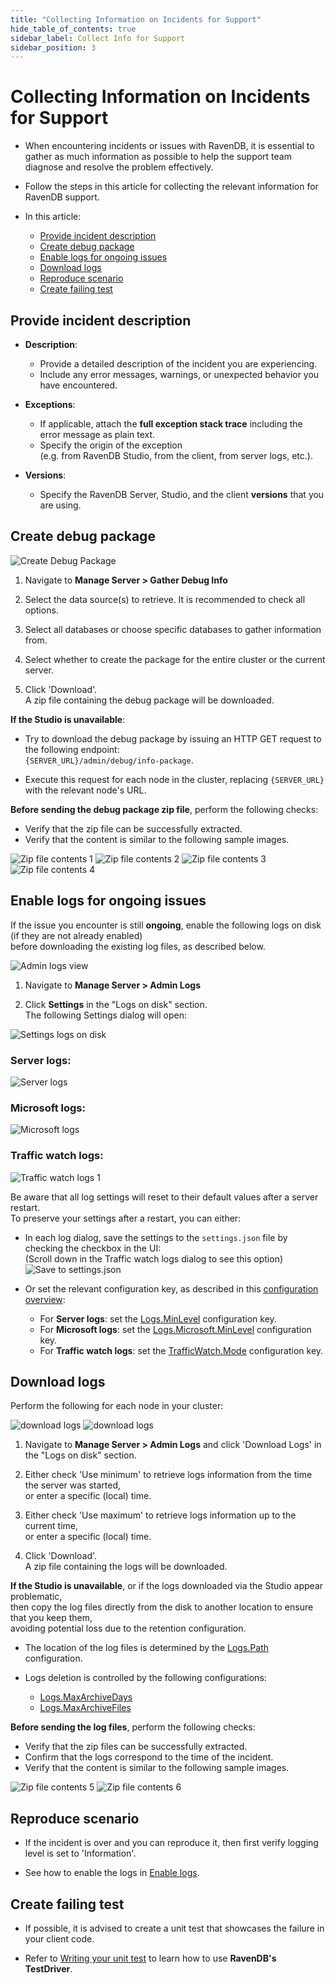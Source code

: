 ```yaml
---
title: "Collecting Information on Incidents for Support"
hide_table_of_contents: true
sidebar_label: Collect Info for Support
sidebar_position: 3
---
```



# Collecting Information on Incidents for Support

<Admonition type="note" title="Note">

* When encountering incidents or issues with RavenDB, it is essential to gather as much information as possible 
  to help the support team diagnose and resolve the problem effectively.

* Follow the steps in this article for collecting the relevant information for RavenDB support.

* In this article:

  * [Provide incident description](../../server/troubleshooting/collect-info.mdx#provide-incident-description)
  * [Create debug package](../../server/troubleshooting/collect-info.mdx#create-debug-package)
  * [Enable logs for ongoing issues](../../server/troubleshooting/collect-info.mdx#enable-logs-for-ongoing-issues)
  * [Download logs](../../server/troubleshooting/collect-info.mdx#download-logs)
  * [Reproduce scenario](../../server/troubleshooting/collect-info.mdx#reproduce-scenario)
  * [Create failing test](../../server/troubleshooting/collect-info.mdx#create-failing-test)

</Admonition>

## Provide incident description

* __Description__:  
  * Provide a detailed description of the incident you are experiencing.  
  * Include any error messages, warnings, or unexpected behavior you have encountered.

* __Exceptions__:  
  * If applicable, attach the __full exception stack trace__ including the error message as plain text.
  * Specify the origin of the exception  
    (e.g. from RavenDB Studio, from the client, from server logs, etc.).

* __Versions__:  
  * Specify the RavenDB Server, Studio, and the client __versions__ that you are using.  



## Create debug package

![Create Debug Package](./assets/create-debug-package.png)

<Admonition type="note" title="Note">

1. Navigate to __Manage Server &gt; Gather Debug Info__

2. Select the data source(s) to retrieve. It is recommended to check all options.

3. Select all databases or choose specific databases to gather information from.

4. Select whether to create the package for the entire cluster or the current server.

5. Click 'Download'.  
   A zip file containing the debug package will be downloaded.

</Admonition>

<Admonition type="info" title="Info">

__If the Studio is unavailable__:

* Try to download the debug package by issuing an HTTP GET request to the following endpoint:  
  `{SERVER_URL}/admin/debug/info-package`.

* Execute this request for each node in the cluster, replacing `{SERVER_URL}` with the relevant node's URL.

</Admonition>

<Admonition type="note" title="Note">

__Before sending the debug package zip file__, perform the following checks:  

  * Verify that the zip file can be successfully extracted.
  * Verify that the content is similar to the following sample images.

![Zip file contents 1](./assets/zip-1.png)
![Zip file contents 2](./assets/zip-2.png)
![Zip file contents 3](./assets/zip-3.png)
![Zip file contents 4](./assets/zip-4.png)

</Admonition>




## Enable logs for ongoing issues

If the issue you encounter is still **ongoing**, enable the following logs on disk (if they are not already enabled)  
before downloading the existing log files, as described below.

![Admin logs view](./assets/admin-logs-view.png)

1. Navigate to **Manage Server &gt; Admin Logs**

2. Click **Settings** in the "Logs on disk" section.  
   The following Settings dialog will open:

![Settings logs on disk](./assets/settings-logs-on-disk.png)
### Server logs:
  ![Server logs](./assets/server-logs.png)
### Microsoft logs:
  ![Microsoft logs](./assets/microsoft-logs.png)
### Traffic watch logs:
  ![Traffic watch logs 1](./assets/traffic-watch-logs.png)
<Admonition type="warning" title="Warning">

Be aware that all log settings will reset to their default values after a server restart.  
To preserve your settings after a restart, you can either:

  * In each log dialog, save the settings to the `settings.json` file by checking the checkbox in the UI:  
    (Scroll down in the Traffic watch logs dialog to see this option)  
    ![Save to settings.json](./assets/save-to-settings-json.png)

  * Or set the relevant configuration key, as described in this [configuration overview](../../server/configuration/configuration-options.mdx):
    * For **Server logs**: set the [Logs.MinLevel](../../server/configuration/logs-configuration.mdx#logsminlevel) configuration key.  
    * For **Microsoft logs**: set the [Logs.Microsoft.MinLevel](../../server/configuration/logs-configuration.mdx#logsmicrosoftminlevel) configuration key.
    * For **Traffic watch logs**: set the [TrafficWatch.Mode](../../server/configuration/traffic-watch-configuration.mdx#trafficwatchmode) configuration key.

</Admonition>


## Download logs

Perform the following for each node in your cluster:

![download logs](./assets/download-logs-1.png)
![download logs](./assets/download-logs-2.png)

<Admonition type="note" title="Note">

1. Navigate to __Manage Server &gt; Admin Logs__ and click 'Download Logs' in the "Logs on disk" section.

2. Either check 'Use minimum' to retrieve logs information from the time the server was started,  
   or enter a specific (local) time.

3. Either check 'Use maximum' to retrieve logs information up to the current time,  
   or enter a specific (local) time.

4. Click 'Download'.  
   A zip file containing the logs will be downloaded.

</Admonition>

<Admonition type="info" title="Info">

__If the Studio is unavailable__, or if the logs downloaded via the Studio appear problematic,  
then copy the log files directly from the disk to another location to ensure that you keep them,  
avoiding potential loss due to the retention configuration.

* The location of the log files is determined by the [Logs.Path](../../server/configuration/logs-configuration.mdx#logspath) configuration.

* Logs deletion is controlled by the following configurations:
  * [Logs.MaxArchiveDays](../../server/configuration/logs-configuration.mdx#logsmaxarchivedays)
  * [Logs.MaxArchiveFiles ](../../server/configuration/logs-configuration.mdx#logsmaxarchivefiles)

</Admonition> 

<Admonition type="note" title="Note">

__Before sending the log files__, perform the following checks:

* Verify that the zip files can be successfully extracted.  
* Confirm that the logs correspond to the time of the incident.  
* Verify that the content is similar to the following sample images.

![Zip file contents 5](./assets/zip-5.png)
![Zip file contents 6](./assets/zip-6.png)

</Admonition>



## Reproduce scenario

* If the incident is over and you can reproduce it, then first verify logging level is set to 'Information'.  

* See how to enable the logs in [Enable logs](../../server/troubleshooting/collect-info.mdx#enable-logs-for-ongoing-issues).



## Create failing test

* If possible, it is advised to create a unit test that showcases the failure in your client code.

* Refer to [Writing your unit test](../../start/test-driver.mdx) to learn how to use __RavenDB's TestDriver__.



